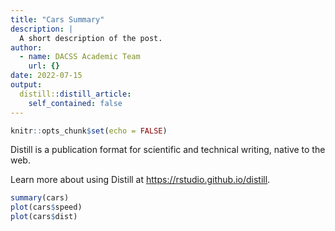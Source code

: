 ```yaml
---
title: "Cars Summary"
description: |
  A short description of the post.
author:
  - name: DACSS Academic Team
    url: {}
date: 2022-07-15
output:
  distill::distill_article:
    self_contained: false
---
```



```r
knitr::opts_chunk$set(echo = FALSE)
```

Distill is a publication format for scientific and technical writing, native to the web.

Learn more about using Distill at <https://rstudio.github.io/distill>.


```r
summary(cars)
plot(cars$speed)
plot(cars$dist)
```